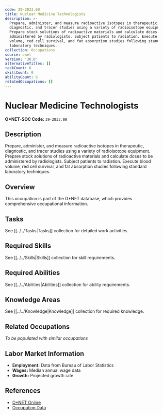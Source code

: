 ```yaml
---
code: 29-2033.00
title: Nuclear Medicine Technologists
description: >-
  Prepare, administer, and measure radioactive isotopes in therapeutic,
  diagnostic, and tracer studies using a variety of radioisotope equipment.
  Prepare stock solutions of radioactive materials and calculate doses to be
  administered by radiologists. Subject patients to radiation. Execute blood
  volume, red cell survival, and fat absorption studies following standard
  laboratory techniques.
collection: Occupations
source: onet
version: '30.0'
alternativeTitles: []
taskCount: 0
skillCount: 0
abilityCount: 0
relatedOccupations: []
---
```

# Nuclear Medicine Technologists

**O*NET-SOC Code:** `29-2033.00`

## Description

Prepare, administer, and measure radioactive isotopes in therapeutic, diagnostic, and tracer studies using a variety of radioisotope equipment. Prepare stock solutions of radioactive materials and calculate doses to be administered by radiologists. Subject patients to radiation. Execute blood volume, red cell survival, and fat absorption studies following standard laboratory techniques.

## Overview

This occupation is part of the O*NET database, which provides comprehensive occupational information.

## Tasks

See [[../../Tasks|Tasks]] collection for detailed work activities.

## Required Skills

See [[../../Skills|Skills]] collection for skill requirements.

## Required Abilities

See [[../../Abilities|Abilities]] collection for ability requirements.

## Knowledge Areas

See [[../../Knowledge|Knowledge]] collection for required knowledge.

## Related Occupations

*To be populated with similar occupations*

## Labor Market Information

- **Employment:** Data from Bureau of Labor Statistics
- **Wages:** Median annual wage data
- **Growth:** Projected growth rate

## References

- [O*NET Online](https://www.onetonline.org/link/summary/29-2033.00)
- [Occupation Data](https://www.onetcenter.org/)
